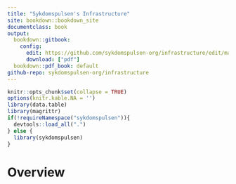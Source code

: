 ```yaml
---
title: "Sykdomspulsen's Infrastructure"
site: bookdown::bookdown_site
documentclass: book
output:
  bookdown::gitbook:
    config:
      edit: https://github.com/sykdomspulsen-org/infrastructure/edit/main/%s
      download: ["pdf"]
  bookdown::pdf_book: default
github-repo: sykdomspulsen-org/infrastructure
---
```


```r
knitr::opts_chunk$set(collapse = TRUE)
options(knitr.kable.NA = '')
library(data.table)
library(magrittr)
if(!requireNamespace("sykdomspulsen")){
  devtools::load_all(".")
} else {
  library(sykdomspulsen)
}
```

# Overview
